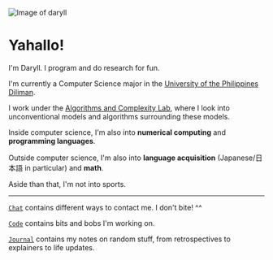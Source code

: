 
<Image
  className="rounded-lg"
  src="/daryll-2023.jpg"
  alt="Image of daryll"
  width={200}
  height={200}
/>

# Yahallo!

I'm <span className="text-yellow-200">Daryll</span>. I program and do research for fun.

I'm currently a Computer Science major in the [University of the Philippines Diliman](https://upd.edu.ph/).

I work under the [Algorithms and Complexity Lab](https://aclab.dcs.upd.edu.ph/), where I look into unconventional models and algorithms surrounding these models.

Inside computer science, I'm also into **numerical computing** and **programming languages**.

Outside computer science, I'm also into **language acquisition** (Japanese/<JP>日本語</JP> in particular) and **math**.

Aside than that, I'm not into sports.

---

[`Chat`](/chat) contains different ways to contact me. I don't bite! ^^

[`Code`](/code) contains bits and bobs I'm working on.

[`Journal`](/journal) contains my notes on random stuff, from retrospectives to explainers to life updates.

